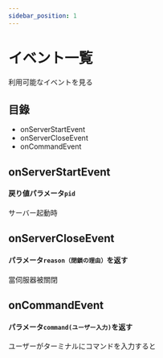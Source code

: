 ```yaml
---
sidebar_position: 1
---
```


# イベント一覧

利用可能なイベントを見る

## 目錄

- onServerStartEvent
- onServerCloseEvent
- onCommandEvent

## onServerStartEvent

#### 戻り値パラメータ`pid`

サーバー起動時

## onServerCloseEvent

#### パラメータ`reason（閉鎖の理由）`を返す

當伺服器被關閉

## onCommandEvent

#### パラメータ`command(ユーザー入力)`を返す

ユーザーがターミナルにコマンドを入力すると
